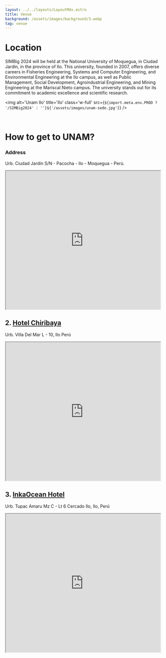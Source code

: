 ```yaml
---
layout: ../../layouts/LayoutMdx.astro
title: Venue
background: /assets/images/background/3.webp
tag: venue
---
```



# Location
SIMBig 2024 will be held at the National University of Moquegua, in Ciudad Jardin, in the province of Ilo. This university, founded in 2007, offers diverse careers in Fisheries Engineering, Systems and Computer Engineering, and Environmental Engineering at the Ilo campus, as well as Public Management, Social Development, Agroindustrial Engineering, and Mining Engineering at the Mariscal Nieto campus. The university stands out for its commitment to academic excellence and scientific research.

<img alt='Unam Ilo' title='Ilo' class='w-full' src={`${import.meta.env.PROD ? '/SIMBig2024' : ''}${'/assets/images/unam-sede.jpg'}`} />

<br/>


# How to get to UNAM?
### Address
Urb. Ciudad Jardín S/N - Pacocha - Ilo - Moquegua - Perú.
<iframe width="100%" height="450" src="https://maps.google.com/maps?width=100%25&height=600&hl=en&q=-17.6018087485854,%20-71.34079467539199+(UNAM)&t=p&z=17&ie=UTF8&iwloc=B&output=embed" />

<br/>

# Ilo: Coastal Charm and Culinary Delights
Ilo, a charming coastal city in the Moquegua region of Peru, is an intriguing destination that offers a unique blend of seaside landscapes, culture, and delicious cuisine. Its scenic boardwalk, with stunning views of the Pacific Ocean, is perfect for enjoying unforgettable sunsets. Visitors can explore Pozo de Lisas Beach, an ideal spot for relaxation, or the Chiribaya Museum, which offers a glimpse into the region's ancient pre-Hispanic cultures. Ilo's gastronomy is another highlight, featuring fresh seafood dishes. Signature meals such as corvina ceviche, shrimp, and the traditional "chupe de camarones" are visitors' must-try delights. Ilo combines natural beauty, history, and irresistible flavors, making it an ideal place to explore.
<img alt='Ilo puerto' title='Ilo' class='w-full' src={`${import.meta.env.PROD ? '/SIMBig2024' : ''}${'/assets/images/circuito_ilo_playas.webp'}`} />

# Recommended Hotels for your Stay
Discover our selection of recommended hotels near the conference, chosen for their comfort, location and excellent service. Find the ideal option and secure your stay today.

## 1. <a class="font-bold" target="_blank" href="https://www.facebook.com/p/Sunrise-HOTEL-100075997923046/?locale=es_LA">Sunrise Hotel - Ilo</a>
Jr. Moquegua 657, Ilo 18601 Perú
<iframe width="100%" height="450"  src="https://www.google.com/maps/embed?pb=!1m14!1m8!1m3!1d8970.942294263077!2d-71.3358573!3d-17.6381398!3m2!1i1024!2i768!4f13.1!3m3!1m2!1s0x91445b0f7ad314af%3A0x389591793a6f6359!2sSunrise%20Hotel%20-%20Ilo!5e1!3m2!1ses-419!2spe!4v1727980597231!5m2!1ses-419!2spe"></iframe>

## 2. <a class="font-bold" target="_blank" href="https://www.facebook.com/hotelchiribaya/?locale=es_LA">Hotel Chiribaya</a>
Urb. Villa Del Mar L - 10, Ilo Perú
<iframe width="100%" height="450"  src="https://www.google.com/maps/embed?pb=!1m14!1m8!1m3!1d1121.4076704441513!2d-71.341226!3d-17.6317294!3m2!1i1024!2i768!4f13.1!3m3!1m2!1s0x91445b735e04ada1%3A0xb8d2241596d715d3!2sHotel%20Chiribaya!5e1!3m2!1ses-419!2spe!4v1727980557540!5m2!1ses-419!2spe"></iframe>

## 3. <a class="font-bold" target="_blank" href="https://inkaoceanhotel.com/">InkaOcean Hotel</a>
Urb. Tupac Amaru Mz C - Lt 6 Cercado Ilo, Ilo, Perú
<iframe width="100%" height="450"  src="https://www.google.com/maps/embed?pb=!1m14!1m8!1m3!1d2245.277636914706!2d-71.3401819!3d-17.6327906!3m2!1i1024!2i768!4f13.1!3m3!1m2!1s0x91445b759d234175%3A0x8cdde91af5a6c69b!2sInkaOcean%20Hotel!5e1!3m2!1ses-419!2spe!4v1727980449428!5m2!1ses-419!2spe"></iframe>
